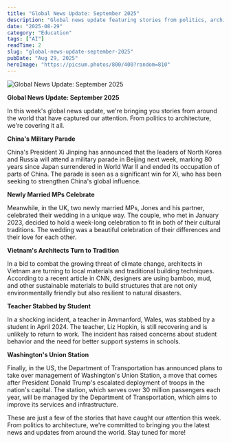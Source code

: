 ```yaml
---
title: "Global News Update: September 2025"
description: "Global news update featuring stories from politics, architecture, and more."
date: "2025-08-29"
category: "Education"
tags: ["AI"]
readTime: 2
slug: "global-news-update-september-2025"
pubDate: "Aug 29, 2025"
heroImage: "https://picsum.photos/800/400?random=810"
---
```


![Global News Update: September 2025](https://picsum.photos/800/400?random=810)

**Global News Update: September 2025**

In this week's global news update, we're bringing you stories from around the world that have captured our attention. From politics to architecture, we're covering it all.

**China's Military Parade**

China's President Xi Jinping has announced that the leaders of North Korea and Russia will attend a military parade in Beijing next week, marking 80 years since Japan surrendered in World War II and ended its occupation of parts of China. The parade is seen as a significant win for Xi, who has been seeking to strengthen China's global influence.

**Newly Married MPs Celebrate**

Meanwhile, in the UK, two newly married MPs, Jones and his partner, celebrated their wedding in a unique way. The couple, who met in January 2023, decided to hold a week-long celebration to fit in both of their cultural traditions. The wedding was a beautiful celebration of their differences and their love for each other.

**Vietnam's Architects Turn to Tradition**

In a bid to combat the growing threat of climate change, architects in Vietnam are turning to local materials and traditional building techniques. According to a recent article in CNN, designers are using bamboo, mud, and other sustainable materials to build structures that are not only environmentally friendly but also resilient to natural disasters.

**Teacher Stabbed by Student**

In a shocking incident, a teacher in Ammanford, Wales, was stabbed by a student in April 2024. The teacher, Liz Hopkin, is still recovering and is unlikely to return to work. The incident has raised concerns about student behavior and the need for better support systems in schools.

**Washington's Union Station**

Finally, in the US, the Department of Transportation has announced plans to take over management of Washington's Union Station, a move that comes after President Donald Trump's escalated deployment of troops in the nation's capital. The station, which serves over 30 million passengers each year, will be managed by the Department of Transportation, which aims to improve its services and infrastructure.

These are just a few of the stories that have caught our attention this week. From politics to architecture, we're committed to bringing you the latest news and updates from around the world. Stay tuned for more!
